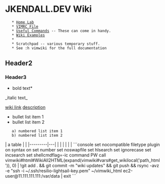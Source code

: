 = JKENDALL.DEV Wiki =
    * [[Home Lab]]
    * [[VIMRC File]]
    * [[Useful Commands]] -- These can come in handy.
    * [[Wiki Examples]] 
    * 
    * Scratchpad -- various temporary stuff.
    * See :h vimwiki for the full documentation
== Header2 ==
=== Header3 ===

*bold text*
_italic text_

[[wiki link]]
[[wiki link|description]]

* bullet list item 1
* bullet list item 2
    a) numbered list item 1
    b) numbered list item 2

{{{python
def greet(s):
    print("Hello, " + s)
}}}

| a table |   |
|---------|---|
|         |   |
|         |   |
```console
set nocompatible
filetype plugin on
syntax on
set number
set noswapfile
set hlsearch
set ignorecase
set incsearch
set shellcmdflag=-ic
command PW call vimwiki#html#WikiAll2HTML(expand(vimwiki#vars#get_wikilocal('path_html')), <bang>0) | !git add . && git commit -m "wiki updates" && git push && rsync -avz -e "ssh -i ~/.ssh/resilio-lightsail-key.pem"  ~/vimwiki_html ec2-user@11.111.111.111:/var/data | exit
```
